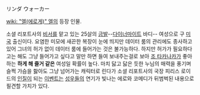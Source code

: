 リンダ ウォーカー

[[wiki: "엘(에로게)" 엘]]의 등장 인물.

소셜 리포트사의 [[비서]]를 맡고 있는 25살의 [[금발]]--[[다이너마이트]] 바디-- 여성으로 구 [[미국]] 출신이다. 요염한 미모에 새끈한 복장이 눈에 띄지만 데이터 룸의 관리에도 종사하고 있어 그녀의 허가 없이 데이터 룸에 들어가는 것은 불가능하다. 하지만 허가가 필요하다고는 해도 그냥 들어가고 싶다고 말만 하면 들여 보내주는걸로 보아 [[조 타카나카]]가 좋아하는 '''하게 해 줄거 같은''' 여성일 확률이 높다. 마치 닳고 닳은 듯한 누님의 매력을 풍기며 슬쩍 가슴을 핧아도 그냥 넘어가는 캐릭터로 린다가 소셜 리포트사의 국장 피리스 로이드의 [[인질]]이 되는 [[이벤트]]는 [[성우]]들의 연기가 빛나는 에로와 코메디가 뒤범벅된 내용으로 필견할 가치가 있다.
